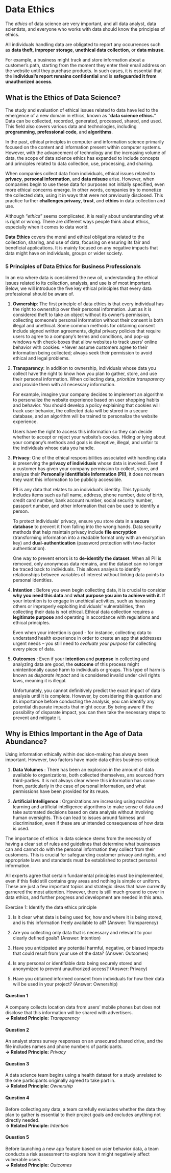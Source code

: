 # Data Ethics

The *ethics* of data science are very important, and all data analyst, data scientists, and everyone who works with data should know the principles of ethics.

All individuals handling data are obligated to report any occurrences such as **data theft**, **improper storage**, **unethical data collection**, or **data misuse**.

For example, a business might track and store information about a customer's path, starting from the moment they enter their email address on the website until they purchase products. In such cases, it is essential that the **individual's report remains confidential** and is **safeguarded it from unauthorized access**.

## What is the Ethics of Data Science?

The study and evaluation of ethical issues related to data have led to the emergence of a new domain in ethics, known as "**data science ethics.**" Data can be collected, recorded, generated, processed, shared, and used. This field also covers various data and technologies, including **programming**, **professional code**, and **algorithms**.

In the past, ethical principles in computer and information science primarily focused on the content and information present within computer systems. However, with the advancement of technology and the increasing volume of data, the scope of data science ethics has expanded to include concepts and principles related to data collection, use, processing, and sharing.

When companies collect data from individuals, ethical issues related to **privacy**, **personal information**, and **data misuse** arise. However, when companies begin to use these data for purposes not initially specified, even more ethical concerns emerge. In other words, companies try to monetize the collected data, using it in ways that were not previously disclosed. This practice further **challenges privacy**, **trust**, and **ethics** in data collection and use.

Although "*ethics*" seems complicated, it is really about understanding what is right or wrong. There are different ways people think about ethics, especially when it comes to data world.

::: callout-important
**Data Ethics** covers the moral and ethical obligations related to the collection, sharing, and use of data, focusing on ensuring its fair and beneficial applications. It is mainly focused on any negative impacts that data might have on individuals, groups or wider society.
:::

### 5 Principles of Data Ethics for Business Professionals

In an era where data is considered the new oil, understanding the ethical issues related to its collection, analysis, and use is of most important. Below, we will introduce the five key ethical principles that every data professional should be aware of.

1.  **Ownership**: The first principle of data ethics is that every individual has the right to ownership over their personal information. Just as it is considered theft to take an object without its owner's permission, collecting someone's personal information without their consent is both illegal and unethical. Some common methods for obtaining consent include signed written agreements, digital privacy policies that require users to agree to a company's terms and conditions, and pop-up windows with check-boxes that allow websites to track users' online behavior with cookies. \*Never assume customers agree to their information being collected; always seek their permission to avoid ethical and legal problems.

2.  **Transparency**: In addition to ownership, individuals whose data you collect have the right to know how you plan to gather, store, and use their personal information. When collecting data, *prioritize transparency* and provide them with all necessary information.

    For example, imagine your company decides to implement an algorithm to personalize the website experience based on user shopping habits and behavior. You should develop a policy explaining that cookies will track user behavior, the collected data will be stored in a secure database, and an algorithm will be trained to personalize the website experience.

    Users have the right to access this information so they can decide whether to accept or reject your website's cookies. Hiding or lying about your company's methods and goals is deceptive, illegal, and unfair to the individuals whose data you handle.

3.  **Privacy**: One of the ethical responsibilities associated with handling data is preserving the **privacy of individuals** whose data is involved. Even if a customer has given your company permission to collect, store, and analyze their **Personally Identifiable Information (PII)**, it does not mean they want this information to be publicly accessible.

    PII is any data that relates to an individual's identity. This typically includes items such as full name, address, phone number, date of birth, credit card number, bank account number, social security number, passport number, and other information that can be used to identify a person.

    To protect individuals' privacy, ensure you store data in a **secure database** to prevent it from falling into the wrong hands. Data security methods that help maintain privacy include **file encryption** (transforming information into a readable format only with an encryption key) and **dual-authentication** (password protection with two-factor authentication).

    One way to prevent errors is to **de-identify the dataset**. When all PII is removed, only anonymous data remains, and the dataset can no longer be traced back to individuals. This allows analysis to identify relationships between variables of interest without linking data points to personal identities.

4.  **Intention** : Before you even begin collecting data, it is crucial to consider **why you need this data** and **what purpose you aim to achieve with it**. If your intention is to engage in unethical activities, such as harassing others or improperly exploiting individuals' vulnerabilities, then collecting their data is not ethical. Ethical data collection requires a **legitimate purpose** and operating in accordance with regulations and ethical principles.

    Even when your intention is good - for instance, collecting data to understand health experience in order to create an app that addresses urgent needs – you still need to *evaluate your purpose* for collecting every piece of data.

5.  **Outcomes** : Even if your **intention** and **purpose** in collecting and analyzing data are good, the **outcome** of this process might unintentionally cause harm to individuals or groups. This type of harm is known as *disparate impact* and is considered invalid under civil rights laws, meaning it is illegal.

    Unfortunately, you cannot definitively predict the exact impact of data analysis until it is complete. However, by considering this question and its importance before conducting the analysis, you can identify any potential disparate impacts that might occur. By being aware if the possibility of disparate impact, you can then take the necessary steps to prevent and mitigate it.

## Why is Ethics Important in the Age of Data Abundance?

Using information ethically within decision-making has always been important. However, two factors have made data ethics business-critical:

1.  **Data Volumes** : There has been an explosion in the amount of data available to organizations, both collected themselves, ans sourced from third-parties. It is not always clear where this information has come from, particularly in the case of personal information, and what permissions have been provided for its reuse.

2.  **Artificial Intelligence** : Organizations are increasing using machine learning and artificial intelligence algorithms to make sense of data and take automated decisions based on data analysis without involving human oversights. This can lead to issues around fairness and discrimination, even if these are unintended consequences of how data is used.

The importance of ethics in data science stems from the necessity of having a clear set of rules and guidelines that determine what businesses can and cannot do with the personal information they collect from their customers. This is crucial for safeguarding customer privacy and rights, and appropriate laws and standards must be established to protect personal information.

All experts agree that certain fundamental principles must be implemented, even if this field still contains gray areas and nothing is simple or uniform. These are just a few important topics and strategic ideas that have currently garnered the most attention. However, there is still much ground to cover in data ethics, and further progress and development are needed in this area.

::: {.callout-warning appearance="simple"}
Exercise 1: Identify the data ethics principle

1.   Is it clear what data is being used for, how and where it is being stored, and is this information freely available to all? (Answer: Transparency)

2.  Are you collecting only data that is necessary and relevant to your clearly defined goals? (Answer: Intention)

3.  Have you anticipated any potential harmful, negative, or biased impacts that could result from your use of the data? (Answer: Outcomes)

4.  Is any personal or identifiable data being securely stored and anonymized to prevent unauthorized access? (Answer: Privacy)

5.  Have you obtained informed consent from individuals for how their data will be used in your project? (Answer: Ownership)
:::

::: callout-warning
#### Question 1

A company collects location data from users' mobile phones but does not disclose that this information will be shared with advertisers.\
**→ Related Principle:** *Transparency*
:::

::: callout-warning
#### Question 2

An analyst stores survey responses on an unsecured shared drive, and the file includes names and phone numbers of participants.\
**→ Related Principle:** *Privacy*
:::

::: callout-warning
#### Question 3

A data science team begins using a health dataset for a study unrelated to the one participants originally agreed to take part in.\
**→ Related Principle:** *Ownership*
:::

::: callout-warning
#### Question 4

Before collecting any data, a team carefully evaluates whether the data they plan to gather is essential to their project goals and excludes anything not directly needed.\
**→ Related Principle:** *Intention*
:::

::: callout-warning
#### Question 5

Before launching a new app feature based on user behavior data, a team conducts a risk assessment to explore how it might negatively affect vulnerable users.\
**→ Related Principle:** *Outcomes*
:::

